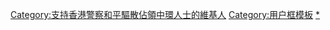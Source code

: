 {{Userbox
  |border-c = #000000
  |border-s = 5
  |id-c     = #000000
  |id-s     = 25
  |id-fc    = #000000
  |info-c   = #000000
  |info-s   = 11
  |info-fc  = #ffffff
  |id       = [[File:Blue ribbon.svg|35px]]
  |info     = 這个用戶支持香港警察驅散[[讓愛與和平佔領中環|<span style="color:#FFFFFF;font-weight:bold;">佔領中環</span>]]人士
}}
[[Category:支持香港警察和平驅散佔領中環人士的維基人]]
<noinclude>
[[Category:用户框模板]]
[[Category:支持香港警察和平驅散佔領中環人士的維基人|*]]
</noinclude>